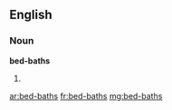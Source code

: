 ==English==

===Noun===
'''bed-baths'''

# {{plural of|bed-bath}}

[[ar:bed-baths]]
[[fr:bed-baths]]
[[mg:bed-baths]]